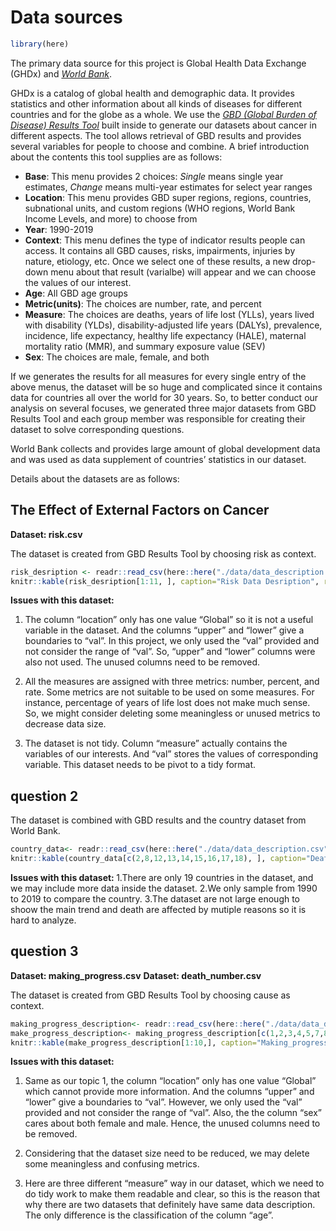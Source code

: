 # Data sources

```r
library(here)
```


The primary data source for this project is Global Health Data Exchange (GHDx) and [*World Bank*](https://data.worldbank.org/country). 

GHDx is a catalog of global health and demographic data. It provides statistics and other information about all kinds of diseases for different countries and for the globe as a whole. We use the [*GBD (Global Burden of Disease) Results Tool*](http://ghdx.healthdata.org/gbd-results-tool) built inside to generate our datasets about cancer in different aspects. The tool allows retrieval of GBD results and provides several variables for people to choose and combine. A brief introduction about the contents this tool supplies are as follows:

* __Base__: This menu provides 2 choices: *Single* means single year estimates, *Change* means multi-year estimates for select year ranges
* __Location__: This menu provides GBD super regions, regions, countries, subnational units, and custom regions (WHO regions, World Bank Income Levels, and more) to choose from
* __Year__: 1990-2019
* __Context__: This menu defines the type of indicator results people can access. It contains all GBD causes, risks, impairments, injuries by nature, etiology, etc. Once we select one of these results, a new drop-down menu about that result (varialbe) will appear and we can choose the values of our interest.
* __Age__: All GBD age groups
* __Metric(units)__: The choices are number, rate, and percent
* __Measure__: The choices are deaths, years of life lost (YLLs), years lived with disability (YLDs), disability-adjusted life years (DALYs), prevalence, incidence, life expectancy, healthy life expectancy (HALE), maternal mortality ratio (MMR), and summary exposure value (SEV)
* __Sex__: The choices are male, female, and both

If we generates the results for all measures for every single entry of the above menus, the dataset will be so huge and complicated since it contains data for countries all over the world for 30 years. So, to better conduct our analysis on several focuses, we generated three major datasets from GBD Results Tool and each group member was responsible for creating their dataset to solve corresponding questions. 

World Bank collects and provides large amount of global development data and was used as data supplement of countries' statistics in our dataset.

Details about the datasets are as follows:

## The Effect of External Factors on Cancer

**Dataset: risk.csv**

The dataset is created from GBD Results Tool by choosing risk as context. 

```r
risk_desription <- readr::read_csv(here::here("./data/data_description.csv"))
knitr::kable(risk_desription[1:11, ], caption="Risk Data Desription", row.names=FALSE, font_size=10)
```

**Issues with this dataset: **

1. The column "location" only has one value "Global" so it is not a useful variable in the dataset. And the columns "upper" and "lower" give a boundaries to "val". In this project, we only used the "val" provided and not consider the range of "val". So, "upper" and "lower" columns were also not used. The unused columns need to be removed.

2. All the measures are assigned with three metrics: number, percent, and rate. Some metrics are not suitable to be used on some measures. For instance, percentage of years of life lost does not make much sense. So, we might consider deleting some meaningless or unused metrics to decrease data size.

3. The dataset is not tidy. Column "measure" actually contains the variables of our interests. And "val" stores the values of corresponding variable. This dataset needs to be pivot to a tidy format.


## question 2
The dataset is combined with GBD results and the country dataset from World Bank.
```r
country_data<- readr::read_csv(here::here("./data/data_description.csv"))
knitr::kable(country_data[c(2,8,12,13,14,15,16,17,18), ], caption="Death among Countries Desription", row.names=FALSE, font_size=10)
```
**Issues with this dataset: **
1.There are only 19 countries in the dataset, and we may include more data inside the dataset. 
2.We only sample  from 1990 to 2019 to compare the country. 
3.The dataset are not large enough to shoow the main trend and death are affected by mutiple reasons so it is hard to analyze.

## question 3

**Dataset: making_progress.csv**
**Dataset: death_number.csv**

The dataset is created from GBD Results Tool by choosing cause as context. 

```r
making_progress_description<- readr::read_csv(here::here("./data/data_description.csv"))
make_progress_description<- making_progress_description[c(1,2,3,4,5,7,8,9,10,11),]
knitr::kable(make_progress_description[1:10,], caption="Making_progress_description & cmp Data Desription", row.names=FALSE, font_size=10)
```
**Issues with this dataset: **

1. Same as our topic 1, the column "location" only has one value "Global" which cannot provide more information. And the columns "upper" and "lower" give a boundaries to "val". However, we only used the "val" provided and not consider the range of "val". Also, the the column "sex" cares about both female and male. Hence, the unused columns need to be removed.

2. Considering that the dataset size need to be reduced, we may delete some meaningless and confusing metrics.

3. Here are three different "measure" way in our dataset, which we need to do tidy work to make them readable and clear, so this is the reason that why there are two datasets that definitely have same data description. The only difference is the classification of the column "age".